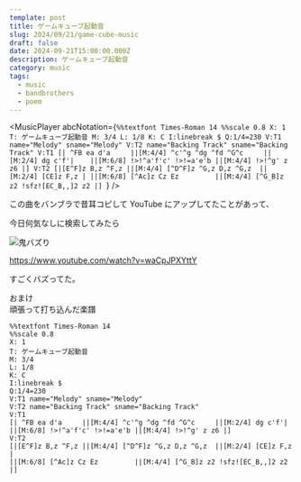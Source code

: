 ```yaml
---
template: post
title: ゲームキューブ起動音
slug: 2024/09/21/game-cube-music
draft: false
date: 2024-09-21T15:00:00.000Z
description: ゲームキューブ起動音
category: music
tags:
  - music
  - bandbrothers
  - poem
---
```



<MusicPlayer
  abcNotation={`
%%textfont Times-Roman 14
%%scale 0.8
X: 1
T: ゲームキューブ起動音
M: 3/4
L: 1/8
K: C
I:linebreak $
Q:1/4=230
V:T1 name="Melody" sname="Melody"
V:T2 name="Backing Track" sname="Backing Track"
V:T1
[| ^FB ea d'a     ||[M:4/4] ^c'^g ^dg ^fd ^G^c     ||[M:2/4] dg c'f'|   
||[M:6/8] !>!^a'f'c' !>!=a'e'b ||[M:4/4] !>!^g' z z6 |]
V:T2
[|[E^F]z B,z ^F,z ||[M:4/4] [^D^F]z ^G,z D,z ^G,z  ||[M:2/4] [CE]z F,z |
||[M:6/8] [^Ac]z Cz Ez         ||[M:4/4] [^G_B]z z2 !sfz![EC_B,,]2 z2 |] 
  `}
/>

この曲をバンブラで昔耳コピして YouTube にアップしてたことがあって、

今日何気なしに検索してみたら

![鬼バズり](/static/images/blog/2024/09/youtube-gamecube.png)

https://www.youtube.com/watch?v=waCpJPXYttY

すごくバズってた。

おまけ  
頑張って打ち込んだ楽譜

```
%%textfont Times-Roman 14
%%scale 0.8
X: 1
T: ゲームキューブ起動音
M: 3/4
L: 1/8
K: C
I:linebreak $
Q:1/4=230
V:T1 name="Melody" sname="Melody"
V:T2 name="Backing Track" sname="Backing Track"
V:T1
[| ^FB ea d'a     ||[M:4/4] ^c'^g ^dg ^fd ^G^c     ||[M:2/4] dg c'f'|
||[M:6/8] !>!^a'f'c' !>!=a'e'b ||[M:4/4] !>!^g' z z6 |]
V:T2
[|[E^F]z B,z ^F,z ||[M:4/4] [^D^F]z ^G,z D,z ^G,z  ||[M:2/4] [CE]z F,z |
||[M:6/8] [^Ac]z Cz Ez         ||[M:4/4] [^G_B]z z2 !sfz![EC_B,,]2 z2 |]
```

